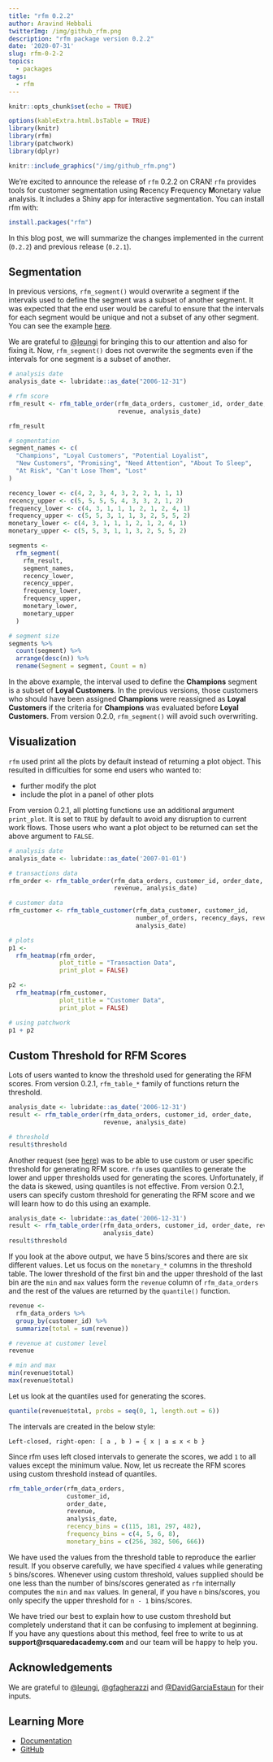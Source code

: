 ```yaml
---
title: "rfm 0.2.2"
author: Aravind Hebbali
twitterImg: /img/github_rfm.png
description: "rfm package version 0.2.2"
date: '2020-07-31'
slug: rfm-0-2-2
topics:
  - packages
tags:
  - rfm
---
```


```r
knitr::opts_chunk$set(echo = TRUE)
```

```r
options(kableExtra.html.bsTable = TRUE)
library(knitr)
library(rfm)
library(patchwork)
library(dplyr)
```

```r
knitr::include_graphics("/img/github_rfm.png")
```

We're excited to announce the release of `rfm` 0.2.2 on CRAN! `rfm` provides tools for customer segmentation using **R**ecency **F**requency **M**onetary value analysis. It includes a Shiny app for interactive segmentation. You can install rfm with:

```r
install.packages("rfm")
```

In this blog post, we will summarize the changes implemented in the current (`0.2.2`) and previous release (`0.2.1`).

## Segmentation

In previous versions, `rfm_segment()` would overwrite a segment if the intervals used to define the segment was a subset of another segment. It was expected that the end user would be careful to ensure that the intervals for each segment would be unique and not a subset of any other segment. You can see the example [here](https://github.com/rsquaredacademy/rfm/issues/67).

We are grateful to <a href="https://github.com/leungi" target="_blank">@leungi</a> for bringing this to our attention and also for fixing it. Now, `rfm_segment()` does not overwrite 
the segments even if the intervals for one segment is a subset of another. 

```r
# analysis date
analysis_date <- lubridate::as_date("2006-12-31")

# rfm score
rfm_result <- rfm_table_order(rfm_data_orders, customer_id, order_date,
                              revenue, analysis_date)

rfm_result

# segmentation
segment_names <- c(
  "Champions", "Loyal Customers", "Potential Loyalist",
  "New Customers", "Promising", "Need Attention", "About To Sleep",
  "At Risk", "Can't Lose Them", "Lost"
)

recency_lower <- c(4, 2, 3, 4, 3, 2, 2, 1, 1, 1)
recency_upper <- c(5, 5, 5, 5, 4, 3, 3, 2, 1, 2)
frequency_lower <- c(4, 3, 1, 1, 1, 2, 1, 2, 4, 1)
frequency_upper <- c(5, 5, 3, 1, 1, 3, 2, 5, 5, 2)
monetary_lower <- c(4, 3, 1, 1, 1, 2, 1, 2, 4, 1)
monetary_upper <- c(5, 5, 3, 1, 1, 3, 2, 5, 5, 2)

segments <-
  rfm_segment(
    rfm_result,
    segment_names,
    recency_lower,
    recency_upper,
    frequency_lower,
    frequency_upper,
    monetary_lower,
    monetary_upper
  )

# segment size
segments %>%
  count(segment) %>%
  arrange(desc(n)) %>%
  rename(Segment = segment, Count = n)
```

In the above example, the interval used to define the **Champions** segment is a subset of **Loyal Customers**. In the previous versions, those customers who
should have been assigned **Champions** were reassigned as **Loyal Customers** if the criteria for **Champions** was evaluated before **Loyal Customers**. From version 0.2.0, `rfm_segment()` will avoid such overwriting. 

## Visualization

`rfm` used print all the plots by default instead of returning a plot object. This resulted in difficulties for some end users who wanted to:

- further modify the plot
- include the plot in a panel of other plots

From version 0.2.1, all plotting functions use an additional argument `print_plot`. It is set to `TRUE` by default to avoid any disruption to current work flows. Those users who want a plot object to be returned can set the above argument to `FALSE`.

```r
# analysis date
analysis_date <- lubridate::as_date('2007-01-01')

# transactions data
rfm_order <- rfm_table_order(rfm_data_orders, customer_id, order_date,
                             revenue, analysis_date)

# customer data
rfm_customer <- rfm_table_customer(rfm_data_customer, customer_id,
                                   number_of_orders, recency_days, revenue,
                                   analysis_date)

# plots
p1 <- 
  rfm_heatmap(rfm_order, 
              plot_title = "Transaction Data", 
              print_plot = FALSE)

p2 <- 
  rfm_heatmap(rfm_customer, 
              plot_title = "Customer Data", 
              print_plot = FALSE)

# using patchwork
p1 + p2
```

## Custom Threshold for RFM Scores

Lots of users wanted to know the threshold used for generating the RFM scores. From version 0.2.1, `rfm_table_*` family of functions return the threshold.

```r
analysis_date <- lubridate::as_date('2006-12-31')
result <- rfm_table_order(rfm_data_orders, customer_id, order_date,
                          revenue, analysis_date)

# threshold
result$threshold
```

Another request (see [here](https://github.com/rsquaredacademy/rfm/issues/58)) was to be able to use custom or user specific threshold for generating RFM score. `rfm` uses quantiles to generate the lower and upper thresholds used for generating the scores. Unfortunately, if the data is skewed, using quantiles is not effective. From version 0.2.1, users can specify custom threshold for generating the RFM score and we will learn how to do this using an example.

```r
analysis_date <- lubridate::as_date('2006-12-31')
result <- rfm_table_order(rfm_data_orders, customer_id, order_date, revenue,
                          analysis_date)
result$threshold
```

If you look at the above output, we have 5 bins/scores and there are six different values. Let us focus on the `monetary_*` columns in the threshold table. The lower threshold of the first bin and the upper threshold of the last bin are the `min` and `max` values form the `revenue` column of `rfm_data_orders` and the rest of the values are returned by the `quantile()` function.

```r
revenue <- 
  rfm_data_orders %>% 
  group_by(customer_id) %>% 
  summarize(total = sum(revenue))

# revenue at customer level
revenue

# min and max
min(revenue$total)
max(revenue$total)
```

Let us look at the quantiles used for generating the scores.

```r
quantile(revenue$total, probs = seq(0, 1, length.out = 6))
```

The intervals are created in the below style:

`Left-closed, right-open: [ a , b ) = { x ∣ a ≤ x < b } `

Since rfm uses left closed intervals to generate the scores, we add `1` to all values except the minimum value. Now, let us recreate the RFM scores using custom threshold instead of quantiles.

```r
rfm_table_order(rfm_data_orders, 
                customer_id, 
                order_date, 
                revenue,
                analysis_date, 
                recency_bins = c(115, 181, 297, 482),
                frequency_bins = c(4, 5, 6, 8), 
                monetary_bins = c(256, 382, 506, 666))
```

We have used the values from the threshold table to reproduce the earlier result. If you observe carefully, we have specified `4` values while generating `5` bins/scores. Whenever using custom threshold, values supplied should be one less than the number of bins/scores generated as `rfm` internally computes the `min` and `max` values. In general, if you have `n` bins/scores, you only specify the upper threshold for `n - 1` bins/scores. 

We have tried our best to explain how to use custom threshold but completely understand that it can be confusing to implement at beginning. If you have any questions about this method, feel free to write to us at **support@rsquaredacademy.com** and our team will be happy to help you.

## Acknowledgements

We are grateful to <a href="https://github.com/leungi" target="_blank">@leungi</a>, <a href="https://github.com/gfagherazzi" target="_blank">@gfagherazzi</a> and <a href="https://github.com/DavidGarciaEstaun" target="_blank">@DavidGarciaEstaun</a> for their inputs. 

## Learning More

- [Documentation](https://rfm.rsquaredacademy.com)
- [GitHub](https://github.com/rsquaredacademy/rfm)
